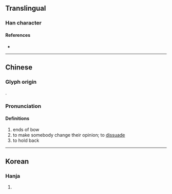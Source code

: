 {{character info/new}}
==Translingual==

===Han character===
{{Han char|rn=57|rad=弓|as=12|sn=15|four=97727|canj=FKN|ids=⿱敝弓}}

====References====
* {{Han ref|kx=0360.390|dkj=09859|hdz=21002.070|uh=5F46}}

----

==Chinese==
{{zh-forms|s=别|s2=彆|t2=別|note=别: "to dissuade"}}

===Glyph origin===
{{Han etym}}
{{Han compound|敝|弓|c1=p|c2=s|t2=bow|ls=psc}}.

===Pronunciation===
{{zh-pron
|m=biè
|c=bit3
|mc=y
|oc=y
|cat=v,n
}}

====Definitions====
{{zh-hanzi}}

# ends of bow
# to make somebody change their opinion; to [[dissuade]]
# to hold back

----

==Korean==

===Hanja===
{{ko-hanja|활 뒤틀릴|별}}

# {{hanja form of|별|[[warp]]ed [[bow]]}}